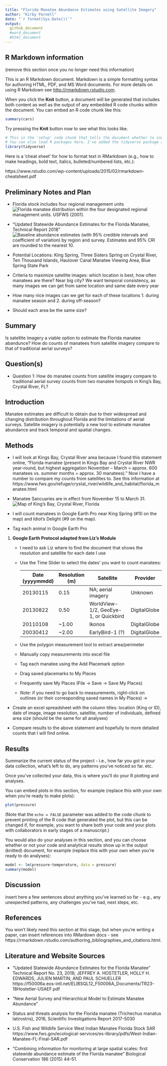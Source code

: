 ```yaml
---
title: "Florida Manatee Abundance Estimates using Satellite Imagery"
author: "Kirby Parnell"
date: "`r format(Sys.Date())`"
output: 
  github_document
  #word_document
  #html_document
---
```


## R Markdown information 
(remove this section once you no longer need this information)

This is an R Markdown document. Markdown is a simple formatting syntax for authoring HTML, PDF, and MS Word documents. For more details on using R Markdown see <http://rmarkdown.rstudio.com>.

When you click the **Knit** button, a document will be generated that includes both content as well as the output of any embedded R code chunks within the document. You can embed an R code chunk like this:

```r
summary(cars)
```

Try pressing the **Knit** button now to see what this looks like.

```r
# This is the 'setup' code chunk that tells the document whether to include anything from your code chunks in the output (knitted) document. "include=FALSE"" says "don't include code in my output".
# You can also load R packages here. I've added the tidyverse package already since it's very useful, and you can insert here any other packages you eventually need for your analyses.
library(tidyverse)
```

Here is a 'cheat sheet' for how to format text in RMarkdown (e.g., how to make headings, bold text, italics, bulleted/numbered lists, etc.): 

https://www.rstudio.com/wp-content/uploads/2015/02/rmarkdown-cheatsheet.pdf

## Preliminary Notes and Plan

* Florida stock includes four regional management units
![Florida manatee distribution within the four designated regional management
units. USFWS (2001).](Manatee Regional Unit.png)

* "Updated Statewide Abundance Estimates for the Florida Manatee, Technical Report 2018"
![Baseline abundance estimates (with 95% credible intervals and coefficient of
variation) by region and survey. Estimates and 95% CRI are rounded to the nearest 10.](FL manatee abundance estimate.png)

* Potential Locations: King Spring, Three Sisters Spring on Crystal River, Ten Thousand Islands, Haulover Canal Manatee Viewing Area, Blue Spring State Park

* Criteria to maximize satellite images: which location is best, how often manatees are there? Near big city? We want temporal consistency, as many images we can get from same location and same date every year

* How many nice images can we get for each of these locations 1. during manatee season and 2. during off-season? 

* Should each area be the same size?


## Summary

Is satellite imagery a viable option to estimate the Florida manatee abandunce? How do counts of manatees from satellite imagery compare to that of traditional aerial surveys?  

## Question(s)

* Question 1: How do manatee counts from satellite imagery compare to traditional aerial survey counts from two manatee hotspots in King's Bay, Crystal River, FL?

## Introduction

Manatee estimates are difficult to obtain due to their widespread and changing distribution throughout Florida and the limitations of aerial surveys.  Satellite imagery is potentially a new tool to estimate manatee abundance and track temporal and spatial changes. 

## Methods

* I will look at Kings Bay, Crystal River area because I found this statement online, "Florida manatee (present in Kings Bay and Crystal River NWR year-round, but highest aggregation November – March = approx. 600 manatees vs. summer months = approx. 30 manatees)." Now I have a number to compare my counts from satellites to. See this information at https://www.fws.gov/refuge/crystal_river/wildlife_and_habitat/florida_manatee.html

* Manatee Sancuaries are in effect from November 15 to March 31.
![Map of King's Bay, Crystal River, Florida](King's Bay map.png)

* I will count manatees in Google Earth Pro near King Spring (#10 on the map) and Idiot's Delight (#9 on the map). 

* Tag each animal in Google Earth Pro

1. **Google Earth Protocol adapted from Liz's Module**
    + I need to ask Liz where to find the document that shows the resolution         and satellite for each date I use
    + Use the Time Slider to select the dates’ you want to count manatees:
    

        Date (yyyymmdd)   | Resolution (m)  | Satellite                             | Provider     | 
        ----------------- | --------------- | ------------------------------------- | ------------ |
        20130115          | 0.15            | NA; aerial imagery                    | Unknown      |
        20130822          | 0.50            | WorldView-1/2, GeoEye-1, or Quickbird | DigitalGlobe |
        20110108          | ~1.00           | Ikonos                                | DigitalGlobe |
        20030412          | ~2.00           | EarlyBird-1 (?)                       | DigitalGlobe |


    + Use the polygon measurement tool to extract area/perimeter 
    + Manually copy measurements into excel file 
    + Tag each manatee using the Add Placemark option
    + Drag saved placemarks to My Places
    + Frequently save My Places (File -> Save -> Save My Places)
    + _Note_: if you need to go back to measurements, right-click on outlines (or their corresponding saved names in My Places) ->

* Create an excel spreadsheet with the column titles: location (King or ID), date of image, image resolution, satellite, number of individuals, defined area size (should be the same for all analyses)

* Compare results to the above statement and hopefully to more detailed counts that I will find online.


## Results

Summarize the current status of the project - i.e., how far you got in your data collection, what's left to do, any patterns you've noticed so far. etc. 

Once you've collected your data, this is where you'll do your R plotting and analyses. 

You can embed plots in this section, for example (replace this with your own when you're ready to make plots):

```r
plot(pressure)
```

(Note that the `echo = FALSE` parameter was added to the code chunk to prevent printing of the R code that generated the plot, but this can be changed if, for example, you want to share both your code and your plots with collaborators in early stages of a manuscript.)

You would also do your analyses in this section, and you can choose whether or not your code and analytical results show up in the output (knitted) document, for example (replace this with your own when you're ready to do analyses):

```r
model <- lm(pressure~temperature, data = pressure)
summary(model)
```

## Discussion

insert here a few sentences about anything you've learned so far - e.g., any unexpected patterns, any challenges you've had, next steps, etc.

## References

You won't likely need this section at this stage, but when you're writing a paper, can insert references into RMardown docs - see https://rmarkdown.rstudio.com/authoring_bibliographies_and_citations.html. 

## Literature and Website Sources

* "Updated Statewide Abundance Estimates for the Florida Manatee" Technical Report No. 23, 2018; JEFFREY A. HOSTETLER, HOLLY H. EDWARDS, JULIEN MARTIN, AND PAUL SCHUELLER https://f50006a.eos-intl.net/ELIBSQL12_F50006A_Documents/TR23-18Hostetler-USAEF.pdf

* “New Aerial Survey and Hierarchical Model to Estimate Manatee Abundance”

* Status and threats analysis for the Florida manatee (Trichechus manatus latirostris), 2016, Scientific Investigations Report 2017-5030

* U.S. Fish and Wildlife Service West Indian Manatee Florida Stock SAR https://www.fws.gov/ecological-services/es-library/pdfs/West-Indian-Manatee-FL-Final-SAR.pdf

* "Combining information for monitoring at large spatial scales: first statewide abundance estimate of the Florida manatee" Biological Conservation 186 (2015) 44–51.
